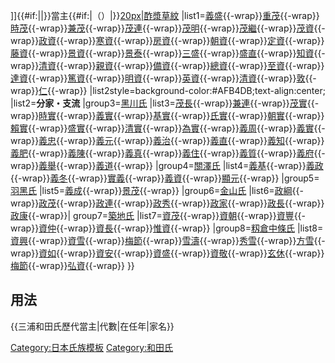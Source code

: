 {{Navbox
|name=三浦和田氏歷代當主
|title=[[file:Japanese Crest Miura mitu Hiki.svg|20px|三浦三引紋]][[和田氏|{{#if:{{{3|}}}|{{{3|}}}|三浦和田氏}}]]{{#if:{{{1|}}}|{{{1|}}}|}}當主{{#if:{{{2|}}}|（{{{2|}}}）|}}[[file:Katabami inverted.png|20px|酢漿草紋]]
<!--|groupstyle=text-align:center;
|group1=宗家-->
|list1={{Nowrap begin}}[[和田義盛|義盛]]{{-wrap}}[[高井重茂|重茂]]{{-wrap}}[[高井時茂|時茂]]{{-wrap}}[[和田兼茂|兼茂]]{{-wrap}}[[和田茂連|茂連]]{{-wrap}}[[和田茂明|茂明]]{{-wrap}}[[和田茂繼|茂繼]]{{-wrap}}[[和田茂資|茂資]]{{-wrap}}[[和田政資|政資]]{{-wrap}}[[和田寒資|寒資]]{{-wrap}}[[和田房資|房資]]{{-wrap}}[[中條朝資|朝資]]{{-wrap}}[[中條定資|定資]]{{-wrap}}[[中條藤資|藤資]]{{-wrap}}[[中條景資|景資]]{{-wrap}}[[中條景泰|景泰]]{{-wrap}}[[中條三盛|三盛]]{{-wrap}}[[中條盛直|盛直]]{{-wrap}}[[中條知資|知資]]{{-wrap}}[[中條清資|清資]]{{-wrap}}[[中條親資|親資]]{{-wrap}}[[中條備資|備資]]{{-wrap}}[[中條總資|總資]]{{-wrap}}[[中條至資|至資]]{{-wrap}}[[中條達資|達資]]{{-wrap}}[[中條篤資|篤資]]{{-wrap}}[[中條明資|明資]]{{-wrap}}[[中條英資|英資]]{{-wrap}}[[中條清資|清資]]{{-wrap}}[[中條敦|敦]]{{-wrap}}[[中條仁|仁]]{{-wrap}}{{Nowrap end}}
|list2style=background-color:#AFB4DB;text-align:center;
|list2='''分家・支流''' 
|group3=[[黑川氏#越後黑川氏|黑川氏]]
|list3={{Nowrap begin}}[[和田茂長|茂長]]{{-wrap}}[[黑川兼連|兼連]]{{-wrap}}[[黑川茂實|茂實]]{{-wrap}}[[黑川時實|時實]]{{-wrap}}[[黑川義實|義實]]{{-wrap}}[[黑川基實|基實]]{{-wrap}}[[黑川氏實|氏實]]{{-wrap}}[[黑川朝實|朝實]]{{-wrap}}[[黑川賴實|賴實]]{{-wrap}}[[黑川盛實|盛實]]{{-wrap}}[[黑川清實|清實]]{{-wrap}}[[黑川為實|為實]]{{-wrap}}[[黑川義周|義周]]{{-wrap}}[[黑川義實|義實]]{{-wrap}}[[黑川義忠|義忠]]{{-wrap}}[[黑川義元|義元]]{{-wrap}}[[黑川義治|義治]]{{-wrap}}[[黑川義直|義直]]{{-wrap}}[[黑川義知|義知]]{{-wrap}}[[黑川義肥|義肥]]{{-wrap}}[[黑川義陳|義陳]]{{-wrap}}[[黑川義真|義真]]{{-wrap}}[[黑川義住|義住]]{{-wrap}}[[黑川義質|義質]]{{-wrap}}[[黑川義府|義府]]{{-wrap}}[[黑川義舉|義舉]]{{-wrap}}[[黑川義道|義道]]{{-wrap}}{{Nowrap end}}
|group4=[[關澤氏]]
|list4={{Nowrap begin}}[[和田義基|義基]]{{-wrap}}[[關澤義政|義政]]{{-wrap}}[[關澤義冬|義冬]]{{-wrap}}[[關澤實義|實義]]{{-wrap}}[[關澤義資|義資]]{{-wrap}}[[關澤顯元|顯元]]{{-wrap}}{{Nowrap end}}
|group5=[[羽黑氏]]
|list5={{Nowrap begin}}[[羽黑義成|義成]]{{-wrap}}[[羽黑景茂|景茂]]{{-wrap}}{{Nowrap end}}
|group6=[[金山氏]]
|list6={{Nowrap begin}}[[金山政綱|政綱]]{{-wrap}}[[金山政茂|政茂]]{{-wrap}}[[金山政連|政連]]{{-wrap}}[[金山政秀|政秀]]{{-wrap}}[[金山政家|政家]]{{-wrap}}[[金山政長|政長]]{{-wrap}}[[金山政康|政康]]{{-wrap}}{{Nowrap end}}|
group7=[[築地氏]]
|list7={{Nowrap begin}}[[築地資茂|資茂]]{{-wrap}}[[築地資朝|資朝]]{{-wrap}}[[築地資豐|資豐]]{{-wrap}}[[築地資仲|資仲]]{{-wrap}}[[築地資長|資長]]{{-wrap}}[[築地惟資|惟資]]{{-wrap}}{{Nowrap end}}
|group8=[[籾倉中條氏]]
|list8={{Nowrap begin}}[[中條資興|資興]]{{-wrap}}[[中條資雪|資雪]]{{-wrap}}[[中條梅節|梅節]]{{-wrap}}[[中條雪濤|雪濤]]{{-wrap}}[[中條秀雪|秀雪]]{{-wrap}}[[中條方雪|方雪]]{{-wrap}}[[中條資如|資如]]{{-wrap}}[[中條資安|資安]]{{-wrap}}[[中條資盛|資盛]]{{-wrap}}[[中條資敬|資敬]]{{-wrap}}[[中條玄休|玄休]]{{-wrap}}[[中條梅節|梅節]]{{-wrap}}[[中條弘資|弘資]]{{-wrap}}{{Nowrap end}}
}}<noinclude>

== 用法 ==
<nowiki>{{三浦和田氏歷代當主|代數|在任年|家名}}</nowiki>
[[Category:日本氏族模板]]
[[Category:和田氏]]
</noinclude>